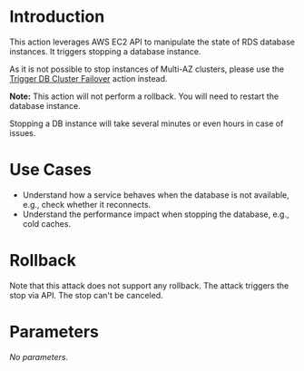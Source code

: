 # Introduction

This action leverages AWS EC2 API to manipulate the state of RDS database instances. It triggers stopping a database instance.

As it is not possible to stop instances of Multi-AZ clusters, please use the [Trigger DB Cluster Failover](/action/com.github.steadybit.extension_aws.rds.cluster.failover) action instead.

**Note:** This action will not perform a rollback. You will need to restart the database instance.

Stopping a DB instance will take several minutes or even hours in case of issues.

# Use Cases

- Understand how a service behaves when the database is not available, e.g., check whether it reconnects.
- Understand the performance impact when stopping the database, e.g., cold caches.

# Rollback

Note that this attack does not support any rollback. The attack triggers the stop via API. The stop can't be canceled.

# Parameters

*No parameters.*